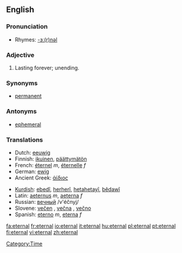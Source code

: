 ==English==

===Pronunciation===
*Rhymes: [[Rhymes:English:-ɜː(r)nəl|-ɜː(r)nəl]]

===Adjective===
{{en-adj|-}}

# Lasting forever; unending.

===Synonyms===
*[[permanent]]

===Antonyms===
*[[ephemeral]]

===Translations===
{{top}}
*Dutch: [[eeuwig]]
*Finnish: [[ikuinen]], [[päättymätön]]
*French: [[éternel]] ''m'', [[éternelle]] ''f''
*German: [[ewig]]
*Ancient Greek: [[άίδιος]]
{{mid}}
*[[Kurdish]]: [[ebedî]], [[herherî]], [[hetahetayî]], [[bêdawî]]
*Latin: [[aeternus]] ''m'', [[aeterna]] ''f''
*Russian: [[вечный]] /v'éčnyj/
*Slovene: [[večen]] {{m}}, [[večna]] {{f}}, [[večno]] {{n}}
*Spanish: [[eterno]] ''m'', [[eterna]] ''f''
{{bottom}}

[[Category:Time]]

[[fa:eternal]]
[[fr:eternal]]
[[io:eternal]]
[[it:eternal]]
[[hu:eternal]]
[[pl:eternal]]
[[pt:eternal]]
[[fi:eternal]]
[[vi:eternal]]
[[zh:eternal]]
